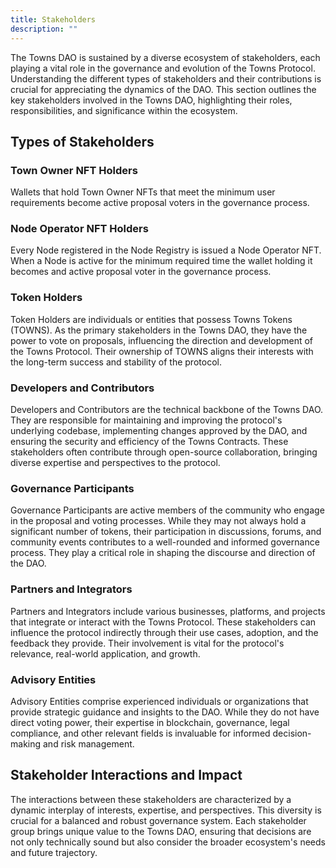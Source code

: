 ```yaml
---
title: Stakeholders
description: ""
---
```


The Towns DAO is sustained by a diverse ecosystem of stakeholders, each playing a vital role in the governance and evolution of the Towns Protocol. Understanding the different types of stakeholders and their contributions is crucial for appreciating the dynamics of the DAO. This section outlines the key stakeholders involved in the Towns DAO, highlighting their roles, responsibilities, and significance within the ecosystem.

## Types of Stakeholders

### Town Owner NFT Holders

Wallets that hold Town Owner NFTs that meet the minimum user requirements become active proposal voters in the governance process.

### Node Operator NFT Holders

Every Node registered in the Node Registry is issued a Node Operator NFT. When a Node is active for the minimum required time the wallet holding it becomes and active proposal voter in the governance process.

### Token Holders

Token Holders are individuals or entities that possess Towns Tokens (TOWNS). As the primary stakeholders in the Towns DAO, they have the power to vote on proposals, influencing the direction and development of the Towns Protocol. Their ownership of TOWNS aligns their interests with the long-term success and stability of the protocol.

### Developers and Contributors

Developers and Contributors are the technical backbone of the Towns DAO. They are responsible for maintaining and improving the protocol's underlying codebase, implementing changes approved by the DAO, and ensuring the security and efficiency of the Towns Contracts. These stakeholders often contribute through open-source collaboration, bringing diverse expertise and perspectives to the protocol.

### Governance Participants

Governance Participants are active members of the community who engage in the proposal and voting processes. While they may not always hold a significant number of tokens, their participation in discussions, forums, and community events contributes to a well-rounded and informed governance process. They play a critical role in shaping the discourse and direction of the DAO.

### Partners and Integrators

Partners and Integrators include various businesses, platforms, and projects that integrate or interact with the Towns Protocol. These stakeholders can influence the protocol indirectly through their use cases, adoption, and the feedback they provide. Their involvement is vital for the protocol's relevance, real-world application, and growth.

### Advisory Entities

Advisory Entities comprise experienced individuals or organizations that provide strategic guidance and insights to the DAO. While they do not have direct voting power, their expertise in blockchain, governance, legal compliance, and other relevant fields is invaluable for informed decision-making and risk management.

## Stakeholder Interactions and Impact

The interactions between these stakeholders are characterized by a dynamic interplay of interests, expertise, and perspectives. This diversity is crucial for a balanced and robust governance system. Each stakeholder group brings unique value to the Towns DAO, ensuring that decisions are not only technically sound but also consider the broader ecosystem's needs and future trajectory.
